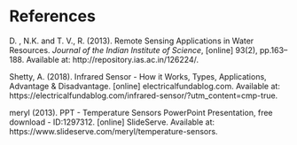 # References {.unnumbered}

::: {#refs}
D. , N.K. and T. V., R. (2013). Remote Sensing Applications in Water Resources. *Journal of the Indian Institute of Science*, \[online\] 93(2), pp.163–188. Available at: http://repository.ias.ac.in/126224/.

Shetty, A. (2018). Infrared Sensor - How it Works, Types, Applications, Advantage & Disadvantage. \[online\] electricalfundablog.com. Available at: https://electricalfundablog.com/infrared-sensor/?utm_content=cmp-true.

meryl (2013). PPT - Temperature Sensors PowerPoint Presentation, free download - ID:1297312. \[online\] SlideServe. Available at: https://www.slideserve.com/meryl/temperature-sensors.

‌

‌‌
:::
